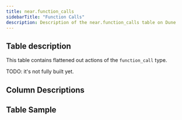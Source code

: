 ```yaml
---
title: near.function_calls
sidebarTitle: "Function Calls"
description: Description of the near.function_calls table on Dune
---
```


## Table description

This table contains flattened out actions of the  `function_call` type.

TODO: it's not fully built yet.

## Column Descriptions


<ColumnDescriptions tableSchema="near" tableName="function_calls" />

## Table Sample


<TableSample tableSchema="near" tableName="function_calls" />
